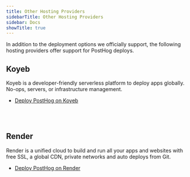```yaml
---
title: Other Hosting Providers
sidebarTitle: Other Hosting Providers
sidebar: Docs
showTitle: true
---
```


In addition to the deployment options we officially support, the following hosting providers offer support for PostHog deploys.

## Koyeb

Koyeb is a developer-friendly serverless platform to deploy apps globally. No-ops, servers, or infrastructure management.

- [Deploy PostHog on Koyeb](https://www.koyeb.com/tutorials/running-posthog-product-analytics-on-koyeb)

<br /><br />

## Render

Render is a unified cloud to build and run all your apps and websites with free SSL, a global CDN, private networks and auto deploys from Git.

- [Deploy PostHog on Render](https://render.com/docs/deploy-posthog)

<br /><br />